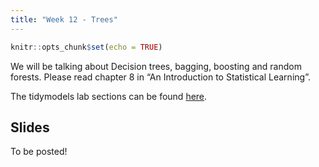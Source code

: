```yaml
---
title: "Week 12 - Trees"
---
```


```r
knitr::opts_chunk$set(echo = TRUE)
```

We will be talking about Decision trees, bagging, boosting and random forests. Please read chapter 8 in "An Introduction to Statistical Learning".

The tidymodels lab sections can be found [here](https://emilhvitfeldt.github.io/ISLR-tidymodels-labs/tree-based-methods.html).

## Slides

To be posted!
